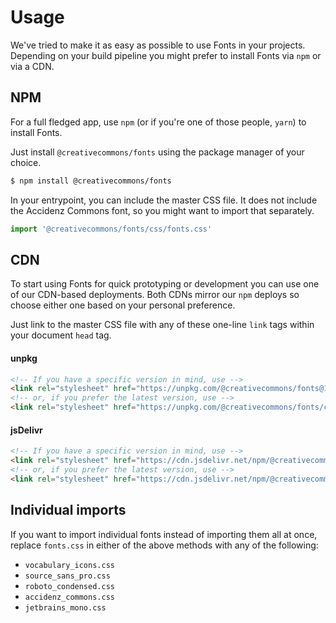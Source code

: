 
<Meta title="Fonts/Usage" />

# Usage

We've tried to make it as easy as possible to use Fonts in your projects. Depending on your build pipeline you
might prefer to install Fonts via `npm` or via a CDN.

## NPM

For a full fledged app, use `npm` (or if you're one of those people, `yarn`) to install Fonts.

Just install `@creativecommons/fonts` using the package manager of your choice.

```bash
$ npm install @creativecommons/fonts
```

In your entrypoint, you can include the master CSS file. It does not include the Accidenz Commons font, so you might
want to import that separately.

```js
import '@creativecommons/fonts/css/fonts.css'
```

## CDN

To start using Fonts for quick prototyping or development you can use one of our CDN-based deployments. Both CDNs
mirror our `npm` deploys so choose either one based on your personal preference.

Just link to the master CSS file with any of these one-line `link` tags within your document `head` tag.

#### unpkg

```html
<!-- If you have a specific version in mind, use -->
<link rel="stylesheet" href="https://unpkg.com/@creativecommons/fonts@1.0.0-beta.3/css/fonts.css">
<!-- or, if you prefer the latest version, use -->
<link rel="stylesheet" href="https://unpkg.com/@creativecommons/fonts/css/fonts.css">
```

#### jsDelivr

```html
<!-- If you have a specific version in mind, use -->
<link rel="stylesheet" href="https://cdn.jsdelivr.net/npm/@creativecommons/fonts@1.0.0-beta.3/css/fonts.css">
<!-- or, if you prefer the latest version, use -->
<link rel="stylesheet" href="https://cdn.jsdelivr.net/npm/@creativecommons/fonts/css/fonts.css">
```

## Individual imports

If you want to import individual fonts instead of importing them all at once, replace `fonts.css` in either of the above
methods with any of the following:

- `vocabulary_icons.css`
- `source_sans_pro.css`
- `roboto_condensed.css`
- `accidenz_commons.css`
- `jetbrains_mono.css`
